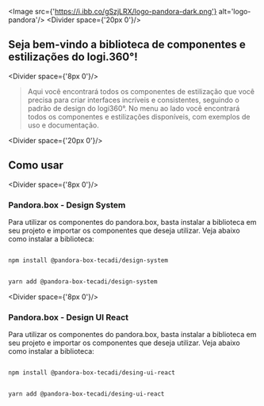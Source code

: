  
<Meta title="Home" />


<Image src={'https://i.ibb.co/gSzjLRX/logo-pandora-dark.png'} alt='logo-pandora'/>
<Divider space={'20px 0'}/>


## Seja bem-vindo a biblioteca de componentes e estilizações do logi.360°!
<Divider space={'8px 0'}/>


> Aqui você encontrará todos os componentes de estilização que você precisa para criar interfaces incríveis e consistentes, seguindo o padrão de design do logi360°. No menu ao lado você encontrará todos os componentes e estilizações disponíveis, com exemplos de uso e documentação.


<Divider space={'20px 0'}/>


## Como usar

<Divider space={'8px 0'}/>

### Pandora.box - Design System


Para utilizar os componentes do pandora.box, basta instalar a biblioteca em seu projeto e importar os componentes que deseja utilizar. Veja abaixo como instalar a biblioteca:


```bash

npm install @pandora-box-tecadi/design-system
```


```bash

yarn add @pandora-box-tecadi/design-system
```

<Divider space={'8px 0'}/>

### Pandora.box - Design UI React

Para utilizar os componentes do pandora.box, basta instalar a biblioteca em seu projeto e importar os componentes que deseja utilizar. Veja abaixo como instalar a biblioteca:

```bash

npm install @pandora-box-tecadi/desing-ui-react
```


```bash

yarn add @pandora-box-tecadi/desing-ui-react
```


